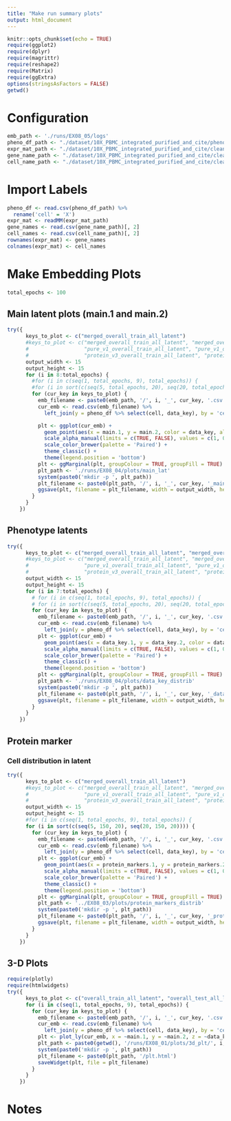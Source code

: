 ```yaml
---
title: "Make run summary plots"
output: html_document
---
```


```r
knitr::opts_chunk$set(echo = TRUE)
require(ggplot2)
require(dplyr)
require(magrittr)
require(reshape2)
require(Matrix)
require(ggExtra)
options(stringsAsFactors = FALSE)
getwd()
```

# Configuration

```r
emb_path <- './runs/EX08_05/logs'
pheno_df_path <- "./dataset/10X_PBMC_integrated_purified_and_cite/pheno.csv"
expr_mat_path <- "./dataset/10X_PBMC_integrated_purified_and_cite/cleaned_log_unfiltered_expr_mat.mtx"
gene_name_path <- "./dataset/10X_PBMC_integrated_purified_and_cite/cleaned_log_unfiltered_gene_names.csv"
cell_name_path <- "./dataset/10X_PBMC_integrated_purified_and_cite/cleaned_log_unfiltered_cell_names.csv"
```

# Import Labels

```r
pheno_df <- read.csv(pheno_df_path) %>%
  rename('cell' = 'X')
expr_mat <- readMM(expr_mat_path)
gene_names <- read.csv(gene_name_path)[, 2]
cell_names <- read.csv(cell_name_path)[, 2]
rownames(expr_mat) <- gene_names
colnames(expr_mat) <- cell_names
```

# Make Embedding Plots

```r
total_epochs <- 100
```

## Main latent plots (main.1 and main.2)


```r
try({
      keys_to_plot <- c("merged_overall_train_all_latent")
      #keys_to_plot <- c("merged_overall_train_all_latent", "merged_overall_test_all_latent",
      #                  "pure_v1_overall_train_all_latent", "pure_v1_overall_test_all_latent",
      #                  "protein_v3_overall_train_all_latent", "protein_v3_overall_test_all_latent")
      output_width <- 15
      output_height <- 15
      for (i in 8:total_epochs) {
        #for (i in c(seq(1, total_epochs, 9), total_epochs)) {
        #for (i in sort(c(seq(5, total_epochs, 20), seq(20, total_epochs, 20)))) {
        for (cur_key in keys_to_plot) {
          emb_filename <- paste0(emb_path, '/', i, '_', cur_key, '.csv')
          cur_emb <- read.csv(emb_filename) %>%
            left_join(y = pheno_df %>% select(cell, data_key), by = 'cell')

          plt <- ggplot(cur_emb) +
            geom_point(aes(x = main.1, y = main.2, color = data_key, alpha = (data_key == 'V3_with_protein_barcode'))) +
            scale_alpha_manual(limits = c(TRUE, FALSE), values = c(1, 0.3)) +
            scale_color_brewer(palette = 'Paired') +
            theme_classic() +
            theme(legend.position = 'bottom')
          plt <- ggMarginal(plt, groupColour = TRUE, groupFill = TRUE)
          plt_path <- './runs/EX08_04/plots/main_lat'
          system(paste0('mkdir -p ', plt_path))
          plt_filename <- paste0(plt_path, '/', i, '_', cur_key, '_main.jpg')
          ggsave(plt, filename = plt_filename, width = output_width, height = output_height)
        }
      }
    })
```

## Phenotype latents

```r
try({
      keys_to_plot <- c("merged_overall_train_all_latent", "merged_overall_test_all_latent")
      #keys_to_plot <- c("merged_overall_train_all_latent", "merged_overall_test_all_latent",
      #                  "pure_v1_overall_train_all_latent", "pure_v1_overall_test_all_latent",
      #                  "protein_v3_overall_train_all_latent", "protein_v3_overall_test_all_latent")
      output_width <- 15
      output_height <- 15
      for (i in 7:total_epochs) {
        # for (i in c(seq(1, total_epochs, 9), total_epochs)) {
        # for (i in sort(c(seq(5, total_epochs, 20), seq(20, total_epochs, 20)))) {
        for (cur_key in keys_to_plot) {
          emb_filename <- paste0(emb_path, '/', i, '_', cur_key, '.csv')
          cur_emb <- read.csv(emb_filename) %>%
            left_join(y = pheno_df %>% select(cell, data_key), by = 'cell')
          plt <- ggplot(cur_emb) +
            geom_point(aes(x = data_key.1, y = data_key.2, color = data_key, alpha = (data_key == 'V3_with_protein_barcode'))) +
            scale_alpha_manual(limits = c(TRUE, FALSE), values = c(1, 0.3)) +
            scale_color_brewer(palette = 'Paired') +
            theme_classic() +
            theme(legend.position = 'bottom')
          plt <- ggMarginal(plt, groupColour = TRUE, groupFill = TRUE)
          plt_path <- './runs/EX08_04/plots/data_key_distrib'
          system(paste0('mkdir -p ', plt_path))
          plt_filename <- paste0(plt_path, '/', i, '_', cur_key, '_data_key.jpg')
          ggsave(plt, filename = plt_filename, width = output_width, height = output_height)
        }
      }
    })
```
## Protein marker

### Cell distribution in latent
```r
try({
      keys_to_plot <- c("merged_overall_train_all_latent")
      #keys_to_plot <- c("merged_overall_train_all_latent", "merged_overall_test_all_latent",
      #                  "pure_v1_overall_train_all_latent", "pure_v1_overall_test_all_latent",
      #                  "protein_v3_overall_train_all_latent", "protein_v3_overall_test_all_latent")
      output_width <- 15
      output_height <- 15
      #for (i in c(seq(1, total_epochs, 9), total_epochs)) {
      for (i in sort(c(seq(5, 150, 20), seq(20, 150, 20)))) {
        for (cur_key in keys_to_plot) {
          emb_filename <- paste0(emb_path, '/', i, '_', cur_key, '.csv')
          cur_emb <- read.csv(emb_filename) %>%
            left_join(y = pheno_df %>% select(cell, data_key), by = 'cell')
          plt <- ggplot(cur_emb) +
            geom_point(aes(x = protein_markers.1, y = protein_markers.2, color = data_key, alpha = (data_key == 'V3_with_protein_barcode'))) +
            scale_alpha_manual(limits = c(TRUE, FALSE), values = c(1, 0.3)) +
            scale_color_brewer(palette = 'Paired') +
            theme_classic() +
            theme(legend.position = 'bottom')
          plt <- ggMarginal(plt, groupColour = TRUE, groupFill = TRUE)
          plt_path <- '../EX08_03/plots/protein_markers_distrib'
          system(paste0('mkdir -p ', plt_path))
          plt_filename <- paste0(plt_path, '/', i, '_', cur_key, '_protein_markers.jpg')
          ggsave(plt, filename = plt_filename, width = output_width, height = output_height)
        }
      }
    })
```


## 3-D Plots

```r
require(plotly)
require(htmlwidgets)
try({
      keys_to_plot <- c("overall_train_all_latent", "overall_test_all_latent")
      for (i in c(seq(1, total_epochs, 9), total_epochs)) {
        for (cur_key in keys_to_plot) {
          emb_filename <- paste0(emb_path, '/', i, '_', cur_key, '.csv')
          cur_emb <- read.csv(emb_filename) %>%
            left_join(y = pheno_df %>% select(cell, data_key), by = 'cell')
          plt <- plot_ly(cur_emb, x = ~main.1, y = ~main.2, z = ~data_key.1, color = ~data_key)
          plt_path <- paste0(getwd(), '/runs/EX08_01/plots/3d_plt/', i, '_main.1_main.2_data_key_', cur_key)
          system(paste0('mkdir -p ', plt_path))
          plt_filename <- paste0(plt_path, '/plt.html')
          saveWidget(plt, file = plt_filename)
        }
      }
    })

```

# Notes

